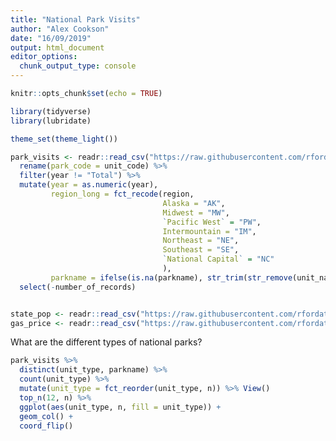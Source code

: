```yaml
---
title: "National Park Visits"
author: "Alex Cookson"
date: "16/09/2019"
output: html_document
editor_options: 
  chunk_output_type: console
---
```


```r
knitr::opts_chunk$set(echo = TRUE)
```

```r
library(tidyverse)
library(lubridate)

theme_set(theme_light())

park_visits <- readr::read_csv("https://raw.githubusercontent.com/rfordatascience/tidytuesday/master/data/2019/2019-09-17/national_parks.csv") %>%
  rename(park_code = unit_code) %>%
  filter(year != "Total") %>%
  mutate(year = as.numeric(year),
         region_long = fct_recode(region,
                                  Alaska = "AK",
                                  Midwest = "MW",
                                  `Pacific West` = "PW",
                                  Intermountain = "IM",
                                  Northeast = "NE",
                                  Southeast = "SE",
                                  `National Capital` = "NC"
                                  ),
         parkname = ifelse(is.na(parkname), str_trim(str_remove(unit_name, unit_type)), parkname)) %>%
  select(-number_of_records)


state_pop <- readr::read_csv("https://raw.githubusercontent.com/rfordatascience/tidytuesday/master/data/2019/2019-09-17/state_pop.csv")
gas_price <- readr::read_csv("https://raw.githubusercontent.com/rfordatascience/tidytuesday/master/data/2019/2019-09-17/gas_price.csv")
```

What are the different types of national parks?

```r
park_visits %>%
  distinct(unit_type, parkname) %>%
  count(unit_type) %>%
  mutate(unit_type = fct_reorder(unit_type, n)) %>% View()
  top_n(12, n) %>%
  ggplot(aes(unit_type, n, fill = unit_type)) +
  geom_col() +
  coord_flip()
```


